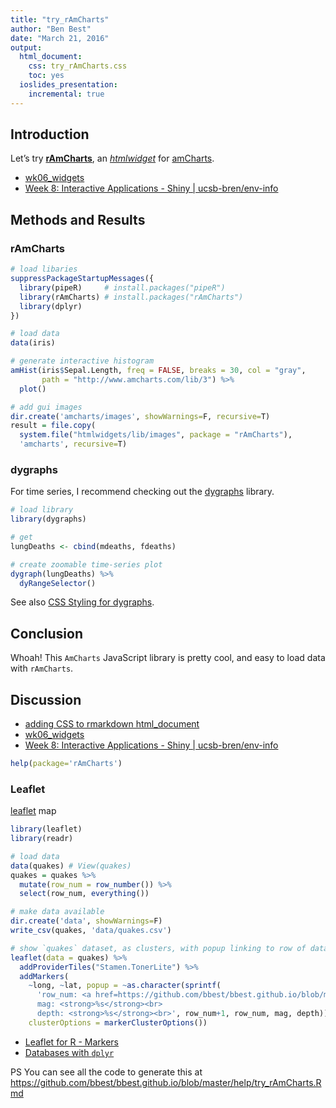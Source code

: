 ```yaml
---
title: "try_rAmCharts"
author: "Ben Best"
date: "March 21, 2016"
output:
  html_document:
    css: try_rAmCharts.css
    toc: yes
  ioslides_presentation:
    incremental: true
---
```


## Introduction

Let's try [**rAmCharts**](https://github.com/DataKnowledge/rAmCharts), an [_htmlwidget_](http://www.htmlwidgets.org/) for [amCharts](https://www.amcharts.com/).

* [wk06_widgets](http://ucsb-bren.github.io/env-info/wk06_widgets.html#htmlwidgets)
* [Week 8: Interactive Applications - Shiny | ucsb-bren/env-info](http://ucsb-bren.github.io/env-info/wk08_shiny/)

## Methods and Results

### rAmCharts

```r
# load libaries
suppressPackageStartupMessages({
  library(pipeR)     # install.packages("pipeR")
  library(rAmCharts) # install.packages("rAmCharts")
  library(dplyr)
})

# load data
data(iris)

# generate interactive histogram
amHist(iris$Sepal.Length, freq = FALSE, breaks = 30, col = "gray",
       path = "http://www.amcharts.com/lib/3") %>% 
  plot()

# add gui images
dir.create('amcharts/images', showWarnings=F, recursive=T)
result = file.copy(
  system.file("htmlwidgets/lib/images", package = "rAmCharts"), 
  'amcharts', recursive=T)
```

### dygraphs

For time series, I recommend checking out the [dygraphs](http://rstudio.github.io/dygraphs/) library.

```r
# load library
library(dygraphs)

# get
lungDeaths <- cbind(mdeaths, fdeaths)

# create zoomable time-series plot
dygraph(lungDeaths) %>% 
  dyRangeSelector()
```

See also [CSS Styling for dygraphs](http://rstudio.github.io/dygraphs/gallery-css-styling.html).

## Conclusion

Whoah! This `AmCharts` JavaScript library is pretty cool, and easy to load data with `rAmCharts`.

## Discussion

- [adding CSS to rmarkdown html_document](http://rmarkdown.rstudio.com/html_document_format.html#custom_css)
- [wk06_widgets](http://ucsb-bren.github.io/env-info/wk06_widgets.html#htmlwidgets)
- [Week 8: Interactive Applications - Shiny | ucsb-bren/env-info](http://ucsb-bren.github.io/env-info/wk08_shiny/)

```r
help(package='rAmCharts')
```

### Leaflet 

[leaflet](http://rstudio.github.io/leaflet/) map

```r
library(leaflet)
library(readr)

# load data
data(quakes) # View(quakes)
quakes = quakes %>%
  mutate(row_num = row_number()) %>%
  select(row_num, everything())

# make data available
dir.create('data', showWarnings=F)
write_csv(quakes, 'data/quakes.csv')

# show `quakes` dataset, as clusters, with popup linking to row of data
leaflet(data = quakes) %>%
  addProviderTiles("Stamen.TonerLite") %>% 
  addMarkers(
    ~long, ~lat, popup = ~as.character(sprintf(
      'row_num: <a href=https://github.com/bbest/bbest.github.io/blob/master/data/quakes.csv#L%d>%s</a><br>
      mag: <strong>%s</strong><br>
      depth: <strong>%s</strong><br>', row_num+1, row_num, mag, depth)),
    clusterOptions = markerClusterOptions())
```

* [Leaflet for R - Markers](http://rstudio.github.io/leaflet/markers.html)
* [Databases with `dplyr`](https://cran.r-project.org/web/packages/dplyr/vignettes/databases.html)

PS You can see all the code to generate this at <https://github.com/bbest/bbest.github.io/blob/master/help/try_rAmCharts.Rmd>